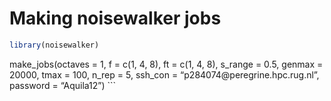 
# Making noisewalker jobs

```r
library(noisewalker)
```

make_jobs(octaves = 1,
          f = c(1, 4, 8),
          ft = c(1, 4, 8),
          s_range = 0.5,
          genmax = 20000,
          tmax = 100,
          n_rep = 5,
          ssh_con = "p284074@peregrine.hpc.rug.nl",
          password = "Aquila12")
```

